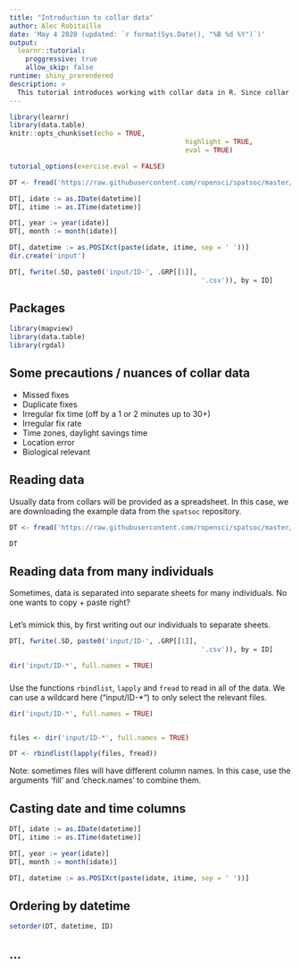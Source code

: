 ```yaml
---
title: "Introduction to collar data"
author: Alec Robitaille
date: 'May 4 2020 (updated: `r format(Sys.Date(), "%B %d %Y")`)'
output:
  learnr::tutorial:
    proggressive: true
    allow_skip: false
runtime: shiny_prerendered
description: >
  This tutorial introduces working with collar data in R. Since collar data is often obtained in a spreadsheet format, we will assume a CSV input file format. 
---
```


```r
library(learnr)
library(data.table)
knitr::opts_chunk$set(echo = TRUE,
											highlight = TRUE,
											eval = TRUE)

tutorial_options(exercise.eval = FALSE)

DT <- fread('https://raw.githubusercontent.com/ropensci/spatsoc/master/inst/extdata/DT.csv')

DT[, idate := as.IDate(datetime)]
DT[, itime := as.ITime(datetime)]

DT[, year := year(idate)]
DT[, month := month(idate)]

DT[, datetime := as.POSIXct(paste(idate, itime, sep = ' '))]
dir.create('input')

DT[, fwrite(.SD, paste0('input/ID-', .GRP[[1]], 
												'.csv')), by = ID]


```


## Packages

```r
library(mapview)
library(data.table)
library(rgdal)
```


## Some precautions / nuances of collar data

* Missed fixes
* Duplicate fixes
* Irregular fix time (off by a 1 or 2 minutes up to 30+)
* Irregular fix rate
* Time zones, daylight savings time
* Location error
* Biological relevant


## Reading data

Usually data from collars will be provided as a spreadsheet. In this case, we are downloading the example data from the `spatsoc` repository. 

```r
DT <- fread('https://raw.githubusercontent.com/ropensci/spatsoc/master/inst/extdata/DT.csv')

DT
```


## Reading data from many individuals

Sometimes, data is separated into separate sheets for many individuals. No one wants to copy + paste right?


###
Let's mimick this, by first writing out our individuals to separate sheets. 


```r
DT[, fwrite(.SD, paste0('input/ID-', .GRP[[1]], 
												'.csv')), by = ID]

dir('input/ID-*', full.names = TRUE)
```

###

Use the functions `rbindlist`, `lapply` and `fread` to read in all of the data. 
We can use a wildcard here ("input/ID-*") to only select the relevant files. 

```r
dir('input/ID-*', full.names = TRUE)



```

```r
files <- dir('input/ID-*', full.names = TRUE)

DT <- rbindlist(lapply(files, fread))
```

Note: sometimes files will have different column names. In this case, use the arguments 'fill' and 'check.names' to combine them. 


## Casting date and time columns

```r
DT[, idate := as.IDate(datetime)]
DT[, itime := as.ITime(datetime)]

DT[, year := year(idate)]
DT[, month := month(idate)]

DT[, datetime := as.POSIXct(paste(idate, itime, sep = ' '))]
```


## Ordering by datetime

```r
setorder(DT, datetime, ID)
```


## ...

```r

         

```
<!-- 
# TODO:
* read in csv
* read in many csvs and combine
* ordering data
* working by individual
* converting between data.table and sf 
* plotting trajectories with ggplot (time ordered)
* gold lines


introduce these concepts using the basic math / functions
there are helper packages (list them) that assist in this

difference in time between relocations
difference in x, y between relocations
step length

caution when working with collar data
* time zones (use UTC where possible)
* missed fixes
* irregular fix rates
* there is error to GPS fixes!  topography
* biological relevance
-->
